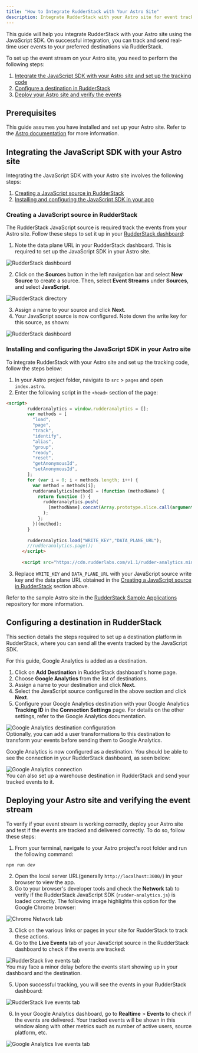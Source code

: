 ```yaml
---
title: "How to Integrate RudderStack with Your Astro Site"
description: Integrate RudderStack with your Astro site for event tracking.
---
```


This guide will help you integrate RudderStack with your Astro site using the <Link to="/sources/event-streams/sdks/rudderstack-javascript-sdk/">JavaScript SDK</Link>. On successful integration, you can track and send real-time user events to your preferred destinations via RudderStack.

To set up the event stream on your Astro site, you need to perform the following steps:

1. [Integrate the JavaScript SDK with your Astro site and set up the tracking code](#integrating-the-javascript-sdk-with-your-astro-site)
2. [Configure a destination in RudderStack](#configuring-a-destination-in-rudderstack)
3. [Deploy your Astro site and verify the events](#deploying-your-astro-site-and-verifying-the-event-stream)

## Prerequisites

This guide assumes you have installed and set up your Astro site. Refer to the [Astro documentation](https://docs.astro.build/en/install/auto/) for more information.

## Integrating the JavaScript SDK with your Astro site

Integrating the JavaScript SDK with your Astro site involves the following steps:

1. [Creating a JavaScript source in RudderStack](#creating-a-javascript-source-in-rudderstack) 
2. [Installing and configuring the JavaScript SDK in your app](#installing-and-configuring-the-javascript-sdk-in-your-astro-site)

### Creating a JavaScript source in RudderStack

The RudderStack JavaScript source is required track the events from your Astro site. Follow these steps to set it up in your [RudderStack dashboard](https://app.rudderstack.com/):

1. Note the data plane URL in your RudderStack dashboard. This is required to set up the JavaScript SDK in your Astro site.

<img src="../../../assets/user-guides/rudderstack-dashboard.png" alt="RudderStack dashboard" />

2. Click on the **Sources** button in the left navigation bar and select **New Source** to create a source. Then, select **Event Streams** under **Sources**, and select **JavaScript**.

<img src="../../../assets/user-guides/rudderstack-directory.png" alt="RudderStack directory" />

3. Assign a name to your source and click **Next**.
4. Your JavaScript source is now configured. Note down the write key for this source, as shown:

<img src="../../../assets/user-guides/javascript-writekey.png" alt="RudderStack dashboard" />

### Installing and configuring the JavaScript SDK in your Astro site

To integrate RudderStack with your Astro site and set up the tracking code, follow the steps below:

1. In your Astro project folder, navigate to `src` > `pages` and open `index.astro`.
2. Enter the following script in the `<head>` section of the page:

```html
<script>
		rudderanalytics = window.rudderanalytics = [];
		var methods = [
		  "load",
		  "page",
		  "track",
		  "identify",
		  "alias",
		  "group",
		  "ready",
		  "reset",
		  "getAnonymousId",
		  "setAnonymousId",
		];
		for (var i = 0; i < methods.length; i++) {
		  var method = methods[i];
		  rudderanalytics[method] = (function (methodName) {
			return function () {
			  rudderanalytics.push(
				[methodName].concat(Array.prototype.slice.call(arguments))
			  );
			};
		  })(method);
		}
	  
		rudderanalytics.load("WRITE_KEY","DATA_PLANE_URL");
		//rudderanalytics.page();
	  </script>
	  
	  <script src="https://cdn.rudderlabs.com/v1.1/rudder-analytics.min.js"></script>
```

3. Replace `WRITE_KEY` and `DATA_PLANE_URL` with your JavaScript source write key and the data plane URL obtained in the [Creating a JavaScript source in RudderStack](#creating-a-javascript-source-in-rudderstack) section above.

<div class="infoBlock">
Refer to the sample Astro site in the <a href="https://github.com/rudderlabs/rudder-samples">RudderStack Sample Applications</a> repository for more information.
</div>

## Configuring a destination in RudderStack

This section details the steps required to set up a destination platform in RudderStack, where you can send all the events tracked by the JavaScript SDK.

<div class="infoBlock">
For this guide, Google Analytics is added as a destination.
</div>

1. Click on **Add Destination** in RudderStack dashboard's home page.
2. Choose **Google Analytics** from the list of destinations.
3. Assign a name to your destination and click **Next**.
4. Select the JavaScript source configured in the above section and click **Next**.
5. Configure your Google Analytics destination with your Google Analytics **Tracking ID** in the **Connection Settings** page. For details on the other settings, refer to the <Link to="/destinations/streaming-destinations/google-analytics-ga/">Google Analytics documentation</Link>.

<img src="../../../assets/user-guides/ga-settings.png" alt="Google Analytics destination configuration" />

<div class="infoBlock">
Optionally, you can add a <Link to="/features/transformations/">user transformations</Link> to this destination to transform your events before sending them to Google Analytics. 
</div>

Google Analytics is now configured as a destination. You should be able to see the connection in your RudderStack dashboard, as seen below:

<img src="../../../assets/user-guides/rudderstack-ga-connection.png" alt="Google Analytics connection" />

<div class="successBlock">
You can also set up a warehouse destination in RudderStack and send your tracked events to it.
</div>

## Deploying your Astro site and verifying the event stream

To verify if your event stream is working correctly, deploy your Astro site and test if the events are tracked and delivered correctly. To do so, follow these steps:

1. From your terminal, navigate to your Astro project's root folder and run the following command:

```bash
npm run dev
```

2. Open the local server URL(generally `http://localhost:3000/`) in your browser to view the app.
3. Go to your browser's developer tools and check the **Network** tab to verify if the RudderStack JavaScript SDK (`rudder-analytics.js`) is loaded correctly. The following image highlights this option for the Google Chrome browser:

<img src="../../../assets/user-guides/browser-network-tab.png" alt="Chrome Network tab" />

3. Click on the various links or pages in your site for RudderStack to track these actions.
4. Go to the **Live Events** tab of your JavaScript source in the RudderStack dashboard to check if the events are tracked:

<img src="../../../assets/user-guides/live-events.png" alt="RudderStack live events tab" />

<div class="infoBlock">
You may face a minor delay before the events start showing up in your dashboard and the destination.
</div>

5. Upon successful tracking, you will see the events in your RudderStack dashboard:

<img src="../../../assets/user-guides/successful-live-events-astro.png" alt="RudderStack live events tab" />

6. In your Google Analytics dashboard, go to **Realtime** > **Events** to check if the events are delivered. Your tracked events will be shown in this window along with other metrics such as number of active users, source platform, etc.

<img src="../../../assets/user-guides/ga-live-events-astro.png" alt="Google Analytics live events tab" />



